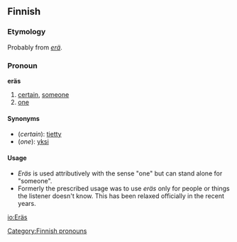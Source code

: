==Finnish==

===Etymology===
Probably from ''[[erä]]''.

===Pronoun===
'''eräs'''

# [[certain]], [[someone]]
# [[one]]

====Synonyms====
*(''certain''): [[tietty]]
*(''one''): [[yksi]]

====Usage====
*''Eräs'' is used attributively with the sense "one" but can stand alone for "someone".
*Formerly the prescribed usage was to use ''eräs'' only for people or things the listener doesn't know. This has been relaxed officially in the recent years.

[[Category:Finnish pronouns]]

[[io:Eräs]]